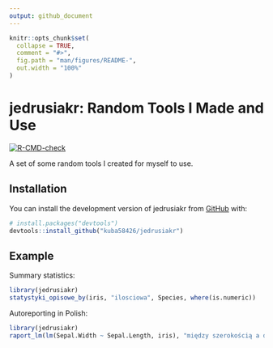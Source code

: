 ```yaml
---
output: github_document
---
```


<!-- README.md is generated from README.Rmd. Please edit that file -->

```r
knitr::opts_chunk$set(
  collapse = TRUE,
  comment = "#>",
  fig.path = "man/figures/README-",
  out.width = "100%"
)
```

# jedrusiakr: Random Tools I Made and Use

<!-- badges: start -->
[![R-CMD-check](https://github.com/kuba58426/jedrusiakr/actions/workflows/R-CMD-check.yaml/badge.svg)](https://github.com/kuba58426/jedrusiakr/actions/workflows/R-CMD-check.yaml)
<!-- badges: end -->

A set of some random tools I created for myself to use.

## Installation

You can install the development version of jedrusiakr from [GitHub](https://github.com/) with:

``` r
# install.packages("devtools")
devtools::install_github("kuba58426/jedrusiakr")
```

## Example

Summary statistics:

```r
library(jedrusiakr)
statystyki_opisowe_by(iris, "ilosciowa", Species, where(is.numeric))
```

Autoreporting in Polish:

```r
library(jedrusiakr)
raport_lm(lm(Sepal.Width ~ Sepal.Length, iris), "między szerokością a długością płatków irysów")
```
